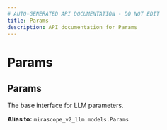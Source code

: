 ```yaml
---
# AUTO-GENERATED API DOCUMENTATION - DO NOT EDIT
title: Params
description: API documentation for Params
---
```


# Params

## <ApiType type="Alias" path="calls/decorator/Params" symbolName="Params" /> Params

The base interface for LLM parameters.


**Alias to:** `mirascope_v2_llm.models.Params`
